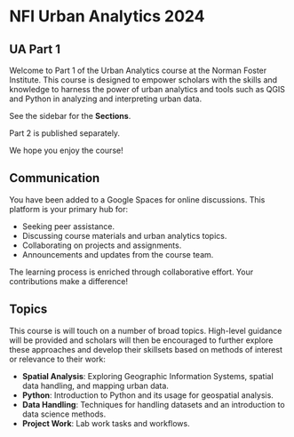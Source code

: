 # NFI Urban Analytics 2024

## UA Part 1

Welcome to Part 1 of the Urban Analytics course at the Norman Foster Institute. This course is designed to empower scholars with the skills and knowledge to harness the power of urban analytics and tools such as QGIS and Python in analyzing and interpreting urban data.

See the sidebar for the **Sections**.

Part 2 is published separately.

We hope you enjoy the course!

## Communication

You have been added to a Google Spaces for online discussions. This platform is your primary hub for:

- Seeking peer assistance.
- Discussing course materials and urban analytics topics.
- Collaborating on projects and assignments.
- Announcements and updates from the course team.

The learning process is enriched through collaborative effort. Your contributions make a difference!

## Topics

This course is will touch on a number of broad topics. High-level guidance will be provided and scholars will then be encouraged to further explore these approaches and develop their skillsets based on methods of interest or relevance to their work:

- **Spatial Analysis**: Exploring Geographic Information Systems, spatial data handling, and mapping urban data.
- **Python**: Introduction to Python and its usage for geospatial analysis.
- **Data Handling**: Techniques for handling datasets and an introduction to data science methods.
- **Project Work**: Lab work tasks and workflows.
